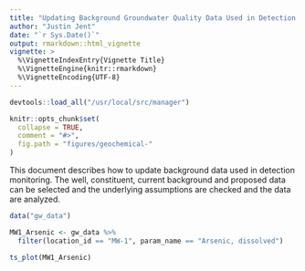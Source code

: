 ```yaml
---
title: "Updating Background Groundwater Quality Data Used in Detection Monitoring"
author: "Justin Jent"
date: "`r Sys.Date()`"
output: rmarkdown::html_vignette
vignette: >
  %\VignetteIndexEntry{Vignette Title}
  %\VignetteEngine{knitr::rmarkdown}
  %\VignetteEncoding{UTF-8}
---
```


```r
devtools::load_all("/usr/local/src/manager")

knitr::opts_chunk$set(
  collapse = TRUE,
  comment = "#>",
  fig.path = "figures/geochemical-"
)
```
This document describes how to update background data used in 
detection monitoring. The well, constituent, current background and proposed
data can be selected and the underlying assumptions are checked and the data
are analyzed.

```r
data("gw_data")

MW1_Arsenic <- gw_data %>%
  filter(location_id == "MW-1", param_name == "Arsenic, dissolved")

ts_plot(MW1_Arsenic)
```

